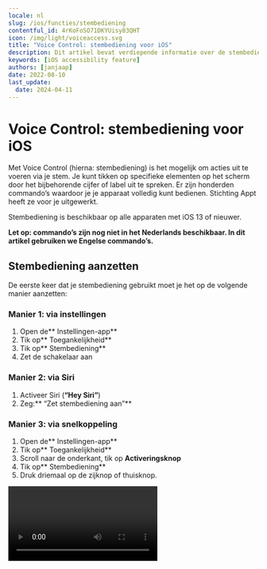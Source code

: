 ```yaml
---
locale: nl
slug: /ios/functies/stembediening
contentful_id: 4rKoFoSO71DKYUisy83QHT
icon: /img/light/voiceaccess.svg
title: "Voice Control: stembediening voor iOS"
description: Dit artikel bevat verdiepende informatie over de stembediening Voice Control voor iOS.
keywords: [iOS accessibility feature]
authors: [janjaap]
date: 2022-08-10
last_update:
  date: 2024-04-11
---
```


# Voice Control: stembediening voor iOS

Met Voice Control (hierna: stembediening) is het mogelijk om acties uit te voeren via je stem. Je kunt tikken op specifieke elementen op het scherm door het bijbehorende cijfer of label uit te spreken. Er zijn honderden commando’s waardoor je je apparaat volledig kunt bedienen. Stichting Appt heeft ze voor je uitgewerkt.

Stembediening is beschikbaar op alle apparaten met iOS 13 of nieuwer.

**Let op: commando’s zijn nog niet in het Nederlands beschikbaar. In dit artikel gebruiken we Engelse commando’s.**

## Stembediening aanzetten

De eerste keer dat je stembediening gebruikt moet je het op de volgende manier aanzetten:

### Manier 1: via instellingen

1. Open de** Instellingen-app**
2. Tik op** Toegankelijkheid**
3. Tik op** Stembediening**
4. Zet de schakelaar aan

### Manier 2: via Siri

1. Activeer Siri (**“Hey Siri”**)
2. Zeg:** “Zet stembediening aan”**

### Manier 3: via snelkoppeling

1. Open de** Instellingen-app**
2. Tik op** Toegankelijkheid**
3. Scroll naar de onderkant, tik op **Activeringsknop**
4. Tik op** Stembediening**
5. Druk driemaal op de zijknop of thuisknop.

<Video youTubeId="G7RMsPuKFTQ" title="Handleiding: Stembediening aanzetten op iOS"/>

## Stembediening uitzetten

De snelste manier om stembediening uit te zetten is via het commando: **“Turn off Voice Control”**. Daarnaast kun je stembediening ook uitzetten via Siri: **“Zet stembediening uit”**.

Terwijl stembediening geactiveerd is het nog steeds mogelijk om via touch te navigeren. Je kunt stembediening weer uitzetten via de Instellingen app. Tik op ‘Toegankelijkheid’, tik op ‘Stembediening’, zet de schakelaar uit.

Mocht je een snelkoppeling hebben ingesteld voor VoiceOver, dan kan je het ook via deze manier weer uitzetten.

## Stembediening gebruiken

Op het moment van schrijven is het alleen nog mogelijk om commando’s in het **Engels** te geven.

Het handigste commando om stembediening mee te leren is: **“Show me what to say”**. Met dit commando wordt voor het huidige scherm getoond welke commando’s er beschikbaar zijn. Op deze manier leer je steeds meer commando’s om apps te bedienen.

Let op: het zal vaak voorkomen dat je apps niet volledig kunt bedienen met stembediening.

## Stembediening aanpassen

Je kunt stembediening aanpassen naar jouw eigen wensen. Je kunt specifieke commando’s in- of uitschakelen en zelfs aangepaste commando’s maken.

### Commando in- of uitschakelen

Open de Instellingen app, tik op ‘Toegankelijkheid’, tik op ‘Stembediening’, tik op ‘Pas commando’s aan’.

Selecteer vervolgens de groep waar het commando in valt, bijvoorbeeld ‘Basisnavigatie’. Selecteer vervolgens het commando, bijvoorbeeld ‘Open App Switcher’.

Nu zit je in het scherm waar je het commando via de schakelaar kan in- of uitschakelen.

### Commando maken

Open de Instellingen app, tik op ‘Toegankelijkheid’, tik op ‘Stembediening’, tik op ‘Pas commando’s aan’, tik op ‘Maak nieuw commando aan…’

Voer volgens een zin in die je wilt gebruiken om het commando te activeren. Bijvoorbeeld: ‘Voer voornaam in’.

Tik vervolgens op ‘Taak’ en selecteer ‘Voeg tekst in’. Er verschijnt een tekstveld, in dit geval vul je hier je voornaam in.

Tik hierna op ‘Vorige’ en tot slot op ‘Bewaar’ om het commando op te slaan.

Je kunt nu je voornaam laten invoeren in tekstvelden voor ‘Voer voornaam in’ te zeggen.

## Stembediening commando’s

Je kunt alle commando’s die er zijn bekijken in onderstaande tabellen.

### Basisnavigatie

| Commando | Actie |
| --- | --- |
| Open App Switcher | Schakelen tussen apps |
| Open Control Center | Opent het bedieningspaneel |
| Open Notification Center | Opent het berichtencentrum |
| Open Spotlight | Opent Spotlight |
| Open** <app name>** | Opent de** app** met de gegeven** naam** |
| Go home | Gaat naar het hoofdscherm |
| Go back | Gaat terug naar het vorige scherm |
| Tap **`<element>`** | Tikt op het gegeven** onderdeel** |
| **`<item>`** | Toont acties voor het gegeven** onderdeel** |
| Show me what to say | Toont welke commando’s er beschikbaar zijn |
| Show commands | Toont welke commando’s er bestaan |
| Show vocabulary | Toont woordenlijst |
| Search for **`<phrase>`** | Zoekt naar de gegeven** zin** op je toestel |
| Search Web for **`<phrase>`** | Zoekt naar de gegeven** zin** op websites |
| Go to sleep | Zet stembediening tijdelijk uit |
| Wake up | Zet stembediening weer aan |
| Repeat **`<count>`** times | Herhaalt het vorige commando het gegeven** aantal** keren |
| Make this speakable | Opent het maak nieuwe commando scherm |
| Start recording commands | Begint met het opnemen van een commando |
| Stop recording commands | Stopt met het opnemen van een commando |

*Overzicht van commando’s voor basisnavigatie via stembediening*

### Overlays

| Commando | Actie |
| --- | --- |
| Show numbers | Toont nummers bij alle actiegerichte elementen |
| Show numbers continuously | Toont nummers bij alle actiegerichte elementen tot ze verborgen zijn |
| Hide numbers | Verbergt nummers bij alle elementen |
| Show names | Toont labels bij alle actiegerichte elementen |
| Show names continuously | Toont labels bij alle actiegerichte elementen tot ze verborgen zijn |
| Hide names | Verbergt labels bij alle elementen |
| Show grid | Toont een genummerd raster op het scherm |
| Show grid with **`<count>`** columns | Toont een raster met het gewenste **aantal** kolommen |
| Show grid with **`<count>` **rows | Toont een raster met het gewenste** aantal **rijen |
| Show grid with **`<count>`** columns and **`<count>`** rows | Toont een raster met het gewenste **aantal** kolommen en **aantal** rijen |
| Show grid continuously | Toont een raster, tot elk deel verborgen is |
| Show grid continuously with **`<count>` **columns | Toont een raster met het gewenste** aantal **kolommen, tot elke kolom verborgen is |
| Show grid continuously with **`<count>` **rows | Toont een raster met het gewenste** aantal **rijen, tot elke rij verborgen is |
| Show grid continuously with **`<count>` **columns and **`<count>`** rows | Toont een raster met het gewenste **aantal **kolommen en** aantal** rijen, tot ze elk deel verborgen is |
| Hide grid | Verbergt het raster |
| Tap **`<number>`** | Tik op het onderdeel met het gegeven **nummer** |
| Choose **`<number>`** | Selecteert het onderdeel met het gegeven **nummer** |
| **`<number>`** | Tikt op het onderdeel met het gegeven **nummer** |
| Show actions for **`<item>`** | Toont de beschikbare acties voor het gegeven** onderdeel** |
| Show actions for **`<number>`** | Toont de beschikbare acties voor het gegeven** nummer** |

*Overzicht van commando’s voor overlays via stembediening*

### Basisgebaren

| Commando | Actie |
| --- | --- |
| Scroll down | Scrolt de pagina een stukje naar beneden |
| Scroll up | Scrolt de pagina een stukje omhoog |
| Scroll to bottom | Scrolt naar de onderkant van de pagina |
| Scroll to top | Scrolt naar de bovenkant van de pagina |
| Scroll left | Scrolt een stukje naar links |
| Scroll right | Scrolt een stukje naar rechts |
| Scroll to left edge | Scrolt naar de linker zijkant |
| Scroll to right edge | Scrolt naar de rechter zijkant |
| Zoom in | Zoomt in op de pagina |
| Zoom in **`<item>`** | Zoomt in richting het gegeven** onderdeel** |
| Zoom in **`<number>`** | Zoomt in richting het gegeven** nummer** |
| Zoom out | Zoomt uit op de pagina |
| Zoom out **`<item>`** | Zoomt uit richting het gegeven** onderdeel** |
| Zoom out **`<number>`** | Zoomt uit richting het gegeven** nummer** |
| Decrement **`<item>`** | Verlaagt het gewenste** onderdeel** met één |
| Decrement **`<item>`** by **`<count>`** | Verlaagt het gewenste** onderdeel** met het gegeven** aantal** |
| Decrement **`<number>`** | Verlaagt het onderdeel met het gegeven** nummer** met één |
| Decrement **`<number>`** by **`<count>`** | Verlaagt het onderdeel met het gegeven **nummer** met het gegeven** aantal** |
| Increment **`<item>`** | Verhoogt het gegeven** onderdeel** met één |
| Increment **`<item>`** by **`<count>`** | Verhoogt het gegeven** onderdeel** met het gegeven** aantal** |
| Increment **`<number>`** | Verhoogt het onderdeel met het gegeven **nummer** met één |
| Increment **`<number>`** by **`<count>`** | Verhoogt het onderdeel met het gegeven **nummer** met het gegeven** aantal** |
| Single tap | Tikt één keer op het scherm |
| Double tap | Tikt dubbel keer op het scherm |
| Double tap **`<item>`** | Tikt dubbel op het gegeven** onderdeel** |
| Double tap **`<number>`** | Tikt dubbel op het onderdeel met het gegeven **nummer** |
| Long press | Drukt lang op het scherm |
| Long press **`<item>`** | Drukt lang op het gegeven** onderdeel** |
| Long press **`<number>`** | Drukt lang op het onderdeel met het gegeven** nummer** |
| Pan down | Scrolt langzaam een stukje naar beneden |
| Pan down **`<item>`** | Scrolt langzaam naar beneden richting het gegeven** onderdeel** |
| Pan down **`<number>`** | Scrolt langzaam naar beneden richting het onderdeel met het gegeven** nummer** |
| Pan up | Scrolt langzaam een stukje omhoog |
| Pan up **`<item>`** | Scrolt langzaam omhoog richting het gegeven** onderdeel** |
| Pan up **`<number>`** | Scrolt langzaam omhoog richting het onderdeel met het gegeven** nummer** |
| Pan left | Scrolt langzaam naar links |
| Pan left **`<item>`** | Scrolt langzaam naar links richting het gegeven** onderdeel** |
| Pan left **`<number>`** | Scrolt langaam naar links richting het onderdeel met het gegeven** nummer** |
| Pan right | Scrolt langzaam naar rechts |
| Pan right **`<item>`** | Scrolt langzaam naar rechts richting het gegeven** onderdeel** |
| Pan right **`<number>`** | Scrolt langzaam naar rechts richting het onderdeel met het gegeven** nummer** |
| Rotate left | Draait naar links op het scherm |
| Rotate left **`<item>`** | Draait naar links op het gegeven** onderdeel** |
| Rotate left **`<number>`** | Draait naar links op het onderdeel met het gegeven** nummer** |
| Rotate right | Draait naar rechts op het scherm |
| Rotate right **`<item>`** | Draait naar rechts op het gegeven** onderdeel** |
| Rotate right **`<number>`** | Draait naar rechts op het onderdeel met het gegeven** nummer** |
| Swipe down | Veegt naar beneden op het scherm |
| Swipe down **`<item>`** | Veegt naar beneden op het gegeven** onderdeel** |
| Swipe down **`<number>`** | Veegt naar beneden op het onderdeel met het gegeven** nummer** |
| Swipe up | Veegt omhoog op het scherm |
| Swipe up **`<item>`** | Veegt omhoog op het gegeven** onderdeel** |
| Swipe up **`<number>`** | Veegt omhoog op het onderdeel met het gegeven** nummer** |
| Swipe left | Veegt naar links op het scherm |
| Swipe left **`<item>`** | Veegt naar links op het gegeven** onderdeel** |
| Swipe left **`<number>`** | Veegt naar links op het onderdeel met het gegeven** nummer** |
| Swipe right | Veegt naar rechts op het scherm |
| Swipe right **`<item>`** | Veegt naar rechts op het gegeven** onderdeel** |
| Swipe right **`<number>`** | Veegt naar rechts op het onderdeel met het gegeven** nummer** |
| Two finger tap | Tikt met twee vingers op het scherm |
| Two finger tap **`<item>`** | Tikt met twee vingers op het gegeven** onderdeel** |
| Two finger tap **`<number>`** | Tikt met twee vingers op het onderdeel met het gegeven** nummer** |
| Two finger double tap | Tikt met twee vingers dubbel op het scherm |
| Two finger double tap **`<item>`** | Tikt met twee vingers dubbel op het gegeven** onderdeel** |
| Two finger double tap **`<number>`** | Tikt met twee vingers dubbel op onderdeel met gegeven** nummer** |
| Two finger long press | Drukt met twee vingers lang op het scherm |
| Two finger long press **`<item>`** | Drukt met twee vingers lang op het gegeven **onderdeel** |
| Two finger long press **`<number>`** | Drukt met twee vingers lang op het onderdeel met het gegeven** nummer** |
| Two finger pan down | Scrolt langzaam met twee vingers naar beneden op het scherm |
| Two finger pan down **`<item>`** | Scrolt langzaam met twee vingers naar beneden richting het gegeven** onderdeel** |
| Two finger pan down **`<number>`** | Scrolt langzaam met twee vingers omhoog richting het onderdeel met het gegeven** nummer** |
| Two finger pan up | Scrolt langzaam met twee vingers omhoog op het scherm |
| Two finger pan up **`<item>`** | Scrolt langzaam met twee vingers omhoog richting het gegeven** onderdeel** |
| Two finger pan up **`<number>`** | Scrolt langzaam met twee vingers omhoog richting het onderdeel met het gegeven** nummer** |
| Two finger pan left | Scrolt langzaam met twee vingers naar links op het scherm |
| Two finger pan left **`<item>`** | Scrolt langzaam met twee vingers naar links richting het gegeven** onderdeel** |
| Two finger pan left **`<number>`** | Scrolt langzaam met twee vingers naar links richting het onderdeel met het gegeven** nummer** |
| Two finger pan right | Scrolt langzaam met twee vingers naar rechts op het scherm |
| Two finger pan right **`<item>`** | Scrolt langzaam met twee vingers naar rechts richting het gegeven** onderdeel** |
| Two finger pan right **`<number>`** | Scrolt langzaam met twee vingers naar rechts richting het onderdeel met het gegeven** nummer** |
| Two finger swipe down | Veegt naar beneden met twee vingers op het scherm |
| Two finger swipe down **`<item>`** | Veegt naar beneden met twee vingers richting het gegeven** onderdeel** |
| Two finger swipe down **`<number>`** | Veegt naar beneden met twee vingers richting het onderdeel met het gegeven** nummer** |
| Two finger swipe up | Veegt met twee vingers omhoog op het scherm |
| Two finger swipe up **`<item>`** | Veegt omhoog met twee vingers richting het gegeven** onderdeel** |
| Two finger swipe up **`<number>`** | Veegt omhoog met twee vingers richting het onderdeel met het gegeven** nummer** |
| Two finger swipe left | Veegt met twee vingers naar links op het scherm |
| Two finger swipe left **`<item>`** | Veegt naar links met twee vingers richting het gegeven** onderdeel** |
| Two finger swipe left **`<number>`** | Veegt naar links met twee vingers richting het onderdeel met het gegeven** nummer** |
| Two finger swipe right | Veegt met twee vingers naar rechts op het scherm |
| Two finger swipe right **`<item>`** | Veegt naar rechts met twee vingers richting het gegeven** onderdeel** |
| Two finger swipe right **`<number>`** | Veegt naar rechts met twee vingers richting het onderdeel met het gegeven** nummer** |

*Overzicht van commando’s voor basisgebaren via stembediening*

### Geavanceerde gebaren

| Commando | Actie |
| --- | --- |
| Drag from **`<number>`** to **`<number>`** | Sleept het onderdeel met het gegeve**n nummer** naar het onderdeel met het gegeven** nummer** |
| Start drag **`<item>`** | Begint te slepen met het gegeven** onderdeel** |
| Start drag **`<number>`** | Begint te slepen met het onderdeel met het gegeven** nummer** |
| Drop **`<item>`** | Laat het gegeven** onderdeel** vallen |
| Drop **`<number>`** | Laat het onderdeel met het gegeven** nummer** vallen |
| Tap and hold **`<item>`** | Tikt op het gewenste** onderdeel** en houdt vast |
| Tap and hold **`<number>`** | Tikt op het onderdeel met het gegeven** nummer** en houdt vast |
| 3D Touch **`<item>`** | Activeert 3D touch op het gegeven** onderdeel** |
| 3D Touch **`<number>`** | Activeert 3D-touch op het onderdeel met het gegeven** nummer** |
| Cancel gesture | Annuleert het huidige gebaar |

*Overzicht van commando’s voor geavanceerde gebaren via stembediening*

### Dicteren

| Commando | Actie |
| --- | --- |
| **`<phrase>`** | Typt de gewenste** zin** in |
| **`<phrase>`** emoji | Voegt de gewenste** emoji** in |
| Type **`<phrase>`** | Typt de gewenste** zin** in |
| Insert date | Voegt de huidige datum in |
| Enter that | Voegt een enter in |

*Overzicht van commando’s voor dicteren via stembediening*

### Tekstnavigatie

| Commando | Actie |
| --- | --- |
| Move down | Verplaatst de cursor een regel omlaag |
| Move up | Verplaatst de cursor een regel omhoog |
| Move left | Verplaatst de cursor een regel naar links |
| Move right | Verplaatst de cursor een regel naar rechts |
| Move to beginning | Verplaatst de cursor naar het begin van de tekst |
| Move to end | Verplaatst de cursor naar het eind van de tekst |
| Move to beginning of word | Verplaatst de cursor naar het begin van het huidige woord |
| Move to end of word | Verplaatst de cursor naar het eind van het huidige woord |
| Move to beginning of sentence | Verplaatst de cursor naar het begin van de huidige zin |
| Move to end of sentence | Verplaatst de cursor naar het eind van de huidige zin |
| Move to beginning of paragraph | Verplaatst de cursor naar het begin van de huidige alinea |
| Move to end of paragraph | Verplaatst de cursor naar het eind van de huidige alinea |
| Move to beginning of line | Verplaatst de cursor naar het begin van de huidige regel |
| Move to end of line | Verplaatst de cursor naar het eind van de huidige regel |
| Move to beginning of selection | Verplaatst de cursor naar het begin van de huidige selectie |
| Move to end of selection | Verplaatst de cursor naar het eind van de huidige selectie |
| Move forward **`<count>`** characters | Verplaatst de cursor het gegeven** aantal **tekens vooruit |
| Move back **`<count>`** characters | Verplaatst de cursor het gegeven** aantal **tekens achteruit |
| Move forward **`<count>`** words | Verplaatst de cursor het gegeven** aantal** woorden vooruit |
| Move back **`<count>`** words | Verplaatst de cursor het gegeven** aantal** woorden achteruit |
| Move forward **`<count>`** sentences | Verplaatst de cursor het gegeven** aantal** zinnen vooruit |
| Move back **`<count>`** sentences | Verplaatst de cursor het gegeven** aantal** zinnen achteruit |
| Move forward **`<count>`** paragraphs | Verplaatst de cursor het gegeven** aantal** alinea’s vooruit |
| Move back **`<count>`** paragraphs | Verplaatst de cursor het gegeven** aantal** alinea’s achteruit |
| Move forward **`<count>`** lines | Verplaatst de cursor het gegeven** aantal** regels vooruit |
| Move back **`<count>`** lines | Verplaatst de cursor het gegeven** aantal** regels achteruit |
| Move before **`<phrase>`** | Verplaatst de cursor vóór de gekozen** zin** |
| Move after **`<phrase>`** | Verplaatst de cursor achter de gekoze**n zin** |

*Overzicht van commando’s voor tekstnavigatie via stembediening*

### Tekstselectie

| Commando | Actie |
| --- | --- |
| Select all | Selecteert alle tekst |
| Select **`<phrase>`** | Selecteert de gewenste zin |
| Select **`<phrase>`** through **`<phrase>`** | Selecteert alle** tekst** tussen de gegeven** zin** |
| Select **`<phrase>`** emoji | Selecteert de gewenste** emoji** |
| Select previous | Selecteert de vorige zin |
| Select next | Selecteert de volgende zin |
| Select character | Selecteert huidig karakter |
| Select previous character | Selecteert vorige karakter |
| Select next character | Selecteert volgend teken |
| Select word | Selecteert huidig woord |
| Select previous word | Selecteert vorig woord |
| Select next word | Selecteert volgend woord |
| Select sentence | Selecteert huidige zin |
| Select previous sentence | Selecteert vorige zin |
| Select next sentence | Selecteert volgende zin |
| Select paragraph | Selecteert huidige alinea |
| Select previous paragraph | Selecteert vorige alinea |
| Select next sentence | Selecteert volgende alinea |
| Select line | Selecteert huidige regel |
| Select previous line | Selecteert vorige regel |
| Select next line | Selecteert volgende regel |
| Select previous **`<count>`** characters | Selecteert het gekozen** aantal** vorige tekens |
| Select next **`<count>`** characters | Selecteert het gekozen** aantal** volgende tekens |
| Select previous **`<count>`** words | Selecteert het gekozen** aantal** vorige woorden |
| Select next **`<count>`** words | Selecteert het gekozen** aantal** volgende woorden |
| Select previous **`<count>`** sentences | Selecteert het gekozen** aantal** vorige zinnen |
| Select next **`<count>`** sentences | Selecteert het gekozen** aantal** volgende zinnen |
| Select previous **`<count>`** paragraphs | Selecteert het gekozen** aantal** vorige alinea’s |
| Select next **`<count>`** paragraphs | Selecteert het gekozen** aantal** volgende alinea’s |
| Select previous **`<count>`** lines | Selecteert het gekozen** aantal** vorige regels |
| Select next **`<count>`** lines | Selecteert het gekozen** aantal** volgende regels |
| Extend selection **`<count>`** characters | Breidt de selectie uit met het gekozen **aantal** tekens |
| Extend selection back **`<count>`** characters | Vermindert de selectie met het gekozen **aantal** tekens |
| Extend selection **`<count>`** words | Breidt de selectie uit met het gekozen** aantal** woorden |
| Extend selection back **`<count>`** words | Vermindert de selectie met het gekozen **aantal** woorden |
| Extend selection **`<count>`** sentences | Breidt de selectie uit met het gekozen **aantal** zinnen |
| Extend selection back **`<count>`** sentences | Vermindert de selectie met het gekozen **aantal** zinnen |
| Extend selection **`<count>`** paragraphs | Breidt de selectie uit met het gekozen **aantal** alinea’s |
| Extend selection back **`<count>`** paragraphs | Vermindert de selectie met het gekozen **aantal** alinea’s |
| Extend selection **`<count>`** lines | Breidt de selectie uit met het gekozen **aantal **regels |
| Extend selection back **`<count>`** lines | Vermindert de selectie met het gekozen **aantal** regels |
| Deselect that | Heft de huidige selectie op |

*Overzicht van commando’s voor tekstselectie via stembediening*

### Tekstbewerking

| Commando | Actie |
| --- | --- |
| Replace **`<phrase>`** with **`<phrase>`** | Vervangt de gegeven** zin** door de gegeven** zin** |
| Insert **`<phrase>`** before **`<phrase>`** | Voegt de gegeven** zin** in vóór de gegeven **zin** |
| Insert **`<phrase>`** after **`<phrase>`** | Voegt de gegeven** zin** in na de gegeven** zin** |
| Correct that | Corrigeert de huidige selectie |
| Correct **`<phrase>`** | Corrigeert de geselecteerde** zin** |
| Undo that | Maakt de laatste actie ongedaan |
| Redo that | Herhaalt de laatste actie ongedaan maken |
| Cut that | Knipt de huidige selectie |
| Copy that | Kopieert de huidige selectie |
| Paste that | Plakt de inhoud van het klembord |
| Capitalize that | Laat de huidige selectie met een hoofdletter beginnen |
| Capitalize **`<phrase>`** | Laat de gegeven** zin** met een hoofdletter beginnen |
| Lowercase that | Maakt kleine letters van de huidige selectie |
| Lowercase **`<phrase>`** | Maakt kleine letters van de gegeven** zin** |
| Uppercase that | Maakt hoofdletters van de huidige selectie |
| Uppercase **`<phrase>`** | Maakt hoofdletters van de gegeven** zin** |
| Bold that | Maakt de huidige selcetie dikgedrukt |
| Bold **`<phrase>`** | Maakt de gegeven** zin** dik gedrukt |
| Italicize that | Maakt de huidige selectie cursief |
| Italicize **`<phrase>`** | Maakt de gegeven** zin** cursief |
| Underline that | Onderstreept de huidige selectie |
| Underline **`<phrase>`** | Onderstreept de gegeven** zin** |

*Overzicht van commando’s voor tekstbewerking via stembediening*

### Tekstverwijdering

| Commando | Actie |
| --- | --- |
| Delete that | Verwijdert de huidige selectie |
| Delete all | Verwijdert alle tekst |
| Delete **`<phrase>`** | Verwijdert de gegeven** zin** |
| Delete character | Verwijdert het huidige teken |
| Delete previous character | Verwijdert het vorige teken |
| Delete next character | Verwijdert het volgende teken |
| Delete word | Verwijdert het huidige woord |
| Delete previous word | Verwijdert het vorige woord |
| Delete next word | Verwijdert het volgende woord |
| Delete sentence | Verwijdert de huidige zin |
| Delete previous sentence | Verwijdert de vorige zin |
| Delete next sentence | Verwijdert de volgende zin |
| Delete paragraph | Verwijdert de huidige alinea |
| Delete previous paragraph | Verwijdert de vorige alinea |
| Delete next sentence | Verwijdert de volgende alinea |
| Delete line | Verwijdert de huidige regel |
| Delete previous line | Verwijdert de vorige regel |
| Delete next line | Verwijdert de volgende regel |
| Delete previous **`<count>`** characters | Verwijdert het eerdere** aantal** tekens |
| Delete next **`<count>`** characters | Verwijdert het volgende** aantal** tekens |
| Delete previous **`<count>`** words | Verwijdert het eerdere** aantal **woorden |
| Delete next **`<count>`** words | Verwijdert het volgende** aantal** woorden |
| Delete previous **`<count>`** sentences | Verwijdert het eerdere** aantal** zinnen |
| Delete next **`<count>`** sentences | Verwijdert het volgende **aantal** zinnen |
| Delete previous **`<count>`** paragraphs | Verwijdert het eerdere** aantal** alinea’s |
| Delete next **`<count>`** paragraphs | Verwijdert het volgende** aantal** alinea’s |
| Delete previous **`<count>`** lines | Verwijdert het eerdere** aantal **regels |
| Delete next **`<count>`** lines | Verwijdert het volgende** aantal** tekens |

*Overzicht van commando’s voor tekstverwijdering via stembediening*

### Apparaat

| Commando | Actie |
| --- | --- |
| Turn down volume | Zet het volume een tandje lager |
| Turn up volume | Zet het volume een tandje hoger |
| Mute sound | Dempt het geluid |
| Unmute sound | Heft het dempen van geluid op |
| Rotate to landscape | Draait naar de liggende stand, indien mogelijk |
| Rotate to portrait | Draait naar de staande stand, indien mogelijk |
| Lock screen | Vergrendelt het toestel |
| Make emergency call | Maakt een noodoproep |
| Shake device | Schudt het apparaat |
| Triple press home button | Drukt driemaal op de startknop, indien beschikbaar |
| Triple press side button | Drukt driemaal op de zijknop, indien beschikbaar |
| Take screenshot | Maakt een screenshot van het huidige scherm |
| Reboot device | Start het toestel opnieuw op |

*Overzicht van commando’s voor je apparaat via stembediening*

### Toegankelijkheid

| Commando | Actie |
| --- | --- |
| Turn off Voice Control | Schakelt ‘Voice Control’ uit |
| Turn on AssistiveTouch | Schakelt ‘AssistiveTouch’ in |
| Turn off AssistiveTouch | Schakelt ‘AssistiveTouch’ it |
| Turn on Classic Invert Colors | Schakelt ‘Klassiek omgekeerde kleuren’ in |
| Turn off Classic Invert Colors | Schakelt ‘Klassiek omgekeerde kleuren’ uit |
| Turn on Smart Invert Colors | Schakelt ‘Slim omgekeerde kleuren’ in |
| Turn off Smart Invert Colors | Schakelt ‘Slim omgekeerde kleuren’ uit |
| Turn on Color Filters | Schakelt ‘Kleurfilters’ in |
| Turn off Color Filters | Schakelt ‘Kleurfilters’ in |
| Turn on Reduce White Point | Schakelt ‘Verminder witpunt’ in |
| Turn off Reduce White Point | Schakelt ‘Verminder witpunt’ in |
| Turn on Switch Control | Schakelt ‘Schakelbediening’ in |
| Turn off Switch Control | Schakelt ‘Schakelbediening’ uit |
| Turn on VoiceOver | Schakelt VoiceOver in |
| Turn off VoiceOver | Schakelt VoiceOver uit |
| Turn on Zoom | Schakelt ‘Zoomen’ in |
| Turn off Zoom | Schakelt ‘Zoomen’ uit |
| Turn on VoiceOver | Schakelt ‘VoiceOver’ in |
| Turn off VoiceOver | Schakelt ‘VoiceOver’ uit |
| Turn on Full Keyboard Access | Schakelt ‘Volledige toetsenbordtoegang’ in |
| Turn off Full Keyboard Access | Schakelt ‘Volledige toetsenbordtoegang’ uit |

*Overzicht van commando’s voor toegankelijkheid via stembediening*

## Stembediening handleidingen

Wil je nog meer leren over stembediening? Apple heeft diverse handleidingen geschreven:

- [Handleiding stembediening gebruiken](https://support.apple.com/nl-nl/HT210417)
- [Handleiding stembediening commando’s](https://support.apple.com/nl-nl/HT210418)
